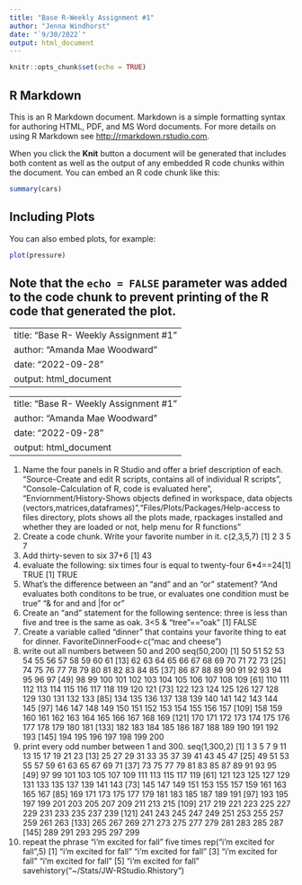 ---
title: "Base R-Weekly Assignment #1"
author: "Jenna Windhorst"
date: "`9/30/2022`"
output: html_document
---

```{r setup, include=FALSE}
knitr::opts_chunk$set(echo = TRUE)
```

## R Markdown

This is an R Markdown document. Markdown is a simple formatting syntax for authoring HTML, PDF, and MS Word documents. For more details on using R Markdown see <http://rmarkdown.rstudio.com>.

When you click the **Knit** button a document will be generated that includes both content as well as the output of any embedded R code chunks within the document. You can embed an R code chunk like this:

```{r cars}
summary(cars)
```

## Including Plots

You can also embed plots, for example:

```{r pressure, echo=FALSE}
plot(pressure)
```

Note that the `echo = FALSE` parameter was added to the code chunk to prevent printing of the R code that generated the plot.
--
---
title: "Base R- Weekly Assignment #1"
author: "Amanda Mae Woodward"
date: "2022-09-28"
output: html_document
---

---
title: "Base R- Weekly Assignment #1"
author: "Amanda Mae Woodward"
date: "2022-09-28"
output: html_document
---

1. Name the four panels in R Studio and offer a brief description of each.
 "Source-Create and edit R scripts, contains all of individual R scripts", "Console-Calculation of R, code is evaluated here", "Enviornment/History-Shows objects defined in workspace, data objects (vectors,matrices,dataframes)","Files/Plots/Packages/Help-access to files directory, plots shows all the plots made, rpackages installed and whether they are loaded or not, help menu for R functions"
2. Create a code chunk. Write your favorite number in it. 
c(2,3,5,7)
[1] 2 3 5 7
3. Add thirty-seven to six
37+6
[1] 43
4. evaluate the following: six times four is equal to twenty-four
6*4==24[1] TRUE
[1] TRUE
5. What's the difference between an "and" and an "or" statement? 
"And evaluates both conditons to be true, or evaluates one condition must be true" "& for and and |for or"
6. Create an "and" statement for the following sentence: three is less than five and tree is the same as oak. 
3<5 & "tree"=="oak"
[1] FALSE
7. Create a variable called "dinner" that contains your favorite thing to eat for dinner. 
FavoriteDinnerFood<-c("mac and cheese")
8. write out all numbers between 50 and 200
 seq(50,200)
  [1]  50  51  52  53  54  55  56  57  58  59  60  61
 [13]  62  63  64  65  66  67  68  69  70  71  72  73
 [25]  74  75  76  77  78  79  80  81  82  83  84  85
 [37]  86  87  88  89  90  91  92  93  94  95  96  97
 [49]  98  99 100 101 102 103 104 105 106 107 108 109
 [61] 110 111 112 113 114 115 116 117 118 119 120 121
 [73] 122 123 124 125 126 127 128 129 130 131 132 133
 [85] 134 135 136 137 138 139 140 141 142 143 144 145
 [97] 146 147 148 149 150 151 152 153 154 155 156 157
[109] 158 159 160 161 162 163 164 165 166 167 168 169
[121] 170 171 172 173 174 175 176 177 178 179 180 181
[133] 182 183 184 185 186 187 188 189 190 191 192 193
[145] 194 195 196 197 198 199 200
9. print every odd number between 1 and 300. 
seq(1,300,2)
   [1]   1   3   5   7   9  11  13  15  17  19  21  23
 [13]  25  27  29  31  33  35  37  39  41  43  45  47
 [25]  49  51  53  55  57  59  61  63  65  67  69  71
 [37]  73  75  77  79  81  83  85  87  89  91  93  95
 [49]  97  99 101 103 105 107 109 111 113 115 117 119
 [61] 121 123 125 127 129 131 133 135 137 139 141 143
 [73] 145 147 149 151 153 155 157 159 161 163 165 167
 [85] 169 171 173 175 177 179 181 183 185 187 189 191
 [97] 193 195 197 199 201 203 205 207 209 211 213 215
[109] 217 219 221 223 225 227 229 231 233 235 237 239
[121] 241 243 245 247 249 251 253 255 257 259 261 263
[133] 265 267 269 271 273 275 277 279 281 283 285 287
[145] 289 291 293 295 297 299
10. repeat the phrase "i'm excited for fall" five times
rep("i'm excited for fall",5)
[1] "i'm excited for fall" "i'm excited for fall"
[3] "i'm excited for fall" "i'm excited for fall"
[5] "i'm excited for fall"
savehistory("~/Stats/JW-RStudio.Rhistory")

